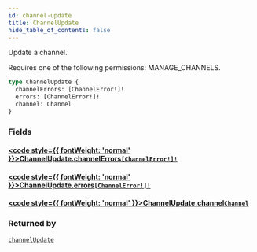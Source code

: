 ```yaml
---
id: channel-update
title: ChannelUpdate
hide_table_of_contents: false
---
```








Update a channel. 

Requires one of the following permissions: MANAGE_CHANNELS.

```graphql
type ChannelUpdate {
  channelErrors: [ChannelError!]!
  errors: [ChannelError!]!
  channel: Channel
}
```


### Fields

#### [<code style={{ fontWeight: 'normal' }}>ChannelUpdate.<b>channelErrors</b></code>](#)<Bullet />[`[ChannelError!]!`](../../../developer/api-reference/objects/channel-error) <Badge class="secondary" text="non-null"/> <Badge class="secondary" text="object"/>
> 
> 

#### [<code style={{ fontWeight: 'normal' }}>ChannelUpdate.<b>errors</b></code>](#)<Bullet />[`[ChannelError!]!`](../../../developer/api-reference/objects/channel-error) <Badge class="secondary" text="non-null"/> <Badge class="secondary" text="object"/>
> 
> 

#### [<code style={{ fontWeight: 'normal' }}>ChannelUpdate.<b>channel</b></code>](#)<Bullet />[`Channel`](../../../developer/api-reference/objects/channel) <Badge class="secondary" text="object"/>
> 
> 



### Returned by

[`channelUpdate`](../../../developer/api-reference/mutations/channel-update)  <Badge class="secondary" text="mutation"/>



